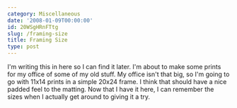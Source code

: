```yaml
---
category: Miscellaneous
date: '2008-01-09T00:00:00'
id: 20WSgHRnFTtg
slug: /framing-size
title: Framing Size
type: post
---
```


I'm writing this in here so I can find it later. I'm about to make
some prints for my office of some of my old stuff. My office isn't
that big, so I'm going to go with 11x14 prints in a simple 20x24
frame. I think that should have a nice padded feel to the matting.
Now that I have it here, I can remember the sizes when I actually
get around to giving it a try.